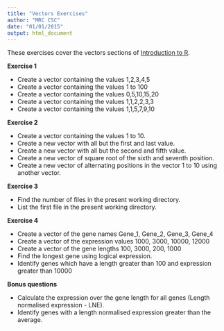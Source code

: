 ```yaml
---
title: "Vectors Exercises"
author: "MRC CSC"
date: "01/01/2015"
output: html_document
---
```


These exercises cover the vectors sections of [Introduction to R]("introToR_Day1.html").

**Exercise 1**

- Create a vector containing the values 1,2,3,4,5
- Create a vector containing the values 1 to 100
- Create a vector containing the values  0,5,10,15,20
- Create a vector containing the values 1,1,2,2,3,3
- Create a vector containing the values 1,1,5,7,9,10

**Exercise 2**

- Create a vector containing the values 1 to 10.
- Create a new vector with all but the first and last value.
- Create a new vector with all but the second and fifth value.
- Create a new vector of square root of the sixth and seventh position.
- Create a new vector of alternating positions in the vector 1 to 10 using another vector.

**Exercise 3** 

- Find the number of files in the present working directory.
- List the first file in the present working directory.

**Exercise 4**

- Create a vector of the gene names Gene_1, Gene_2, Gene_3, Gene_4
- Create a vector of the expression values 1000, 3000, 10000, 12000
- Create a vector of the gene lengths 100, 3000, 200, 1000
- Find the longest gene using logical expression.
- Identify genes which have a length greater than 100 and expression greater than 10000

**Bonus questions**
<a name="bonus"></a>

- Calculate the expression over the gene length for all genes (Length normalised expression - LNE).
- Identify genes with a length normalised expression greater than the average.
 